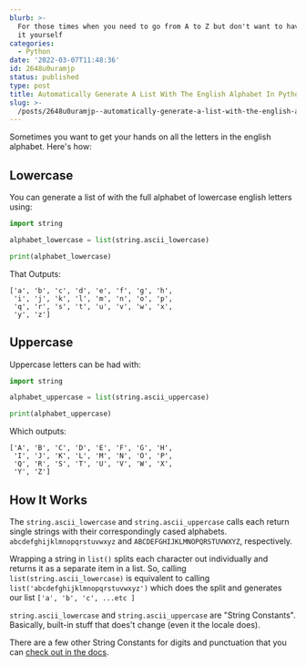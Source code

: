 ```yaml
---
blurb: >-
  For those times when you need to go from A to Z but don't want to have to do
  it yourself
categories:
  - Python
date: '2022-03-07T11:48:36'
id: 2648u0uramjp
status: published
type: post
title: Automatically Generate A List With The English Alphabet In Python
slug: >-
  /posts/2648u0uramjp--automatically-generate-a-list-with-the-english-alphabet-in-python
---
```


Sometimes you want to get your hands on all the letters in the english alphabet. Here's how:

## Lowercase

You can generate a list of with the full alphabet of lowercase english letters using:

```python
import string

alphabet_lowercase = list(string.ascii_lowercase)

print(alphabet_lowercase)
```

That Outputs:

```
['a', 'b', 'c', 'd', 'e', 'f', 'g', 'h', 
 'i', 'j', 'k', 'l', 'm', 'n', 'o', 'p', 
 'q', 'r', 's', 't', 'u', 'v', 'w', 'x', 
 'y', 'z']
```

## Uppercase 

Uppercase letters can be had with:

```python
import string

alphabet_uppercase = list(string.ascii_uppercase)

print(alphabet_uppercase)
```

Which outputs:

```
['A', 'B', 'C', 'D', 'E', 'F', 'G', 'H',
 'I', 'J', 'K', 'L', 'M', 'N', 'O', 'P',
 'Q', 'R', 'S', 'T', 'U', 'V', 'W', 'X', 
 'Y', 'Z']
```

## How It Works

The `string.ascii_lowercase` and `string.ascii_uppercase` calls each return single strings with their correspondingly cased alphabets. `abcdefghijklmnopqrstuvwxyz` and `ABCDEFGHIJKLMNOPQRSTUVWXYZ`, respectively. 

Wrapping a string in `list()` splits each character out individually and returns it as a separate item in a list. So, calling `list(string.ascii_lowercase)` is equivalent to calling `list('abcdefghijklmnopqrstuvwxyz')` which does the split and generates our list `['a', 'b', 'c', ...etc ]` 

`string.ascii_lowercase` and `string.ascii_uppercase` are "String Constants". Basically, built-in stuff that does't change (even it the locale does). 

There are a few other String Constants for digits and punctuation that you can <a href="https://docs.python.org/3/library/string.html">check out in the docs</a>.



